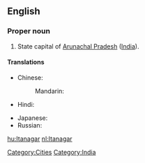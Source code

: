 ==English==
{{wikipedia}}

===Proper noun===
{{en-proper-noun}}

# State capital of [[Arunachal Pradesh]] ([[India]]).

====Translations====
{{trans-top|capital of Arunachal Pradesh}}
* Chinese:
*: Mandarin: {{t|zh|伊塔那噶|tr=Yītǎnàgá|sc=Hani}}
* Hindi: {{t|hi|ईटानगर|tr=īṭānagar|sc=Deva}}
{{trans-mid}}
* Japanese: {{t|ja|イーターナガル|tr=Īdānagaru|sc=Jpan}}
* Russian: {{t|ru|Итанагар|m|tr=Itanagár|sc=Cyrl}}
{{trans-bottom}}

[[Category:Cities]]
[[Category:India]]

[[hu:Itanagar]]
[[nl:Itanagar]]